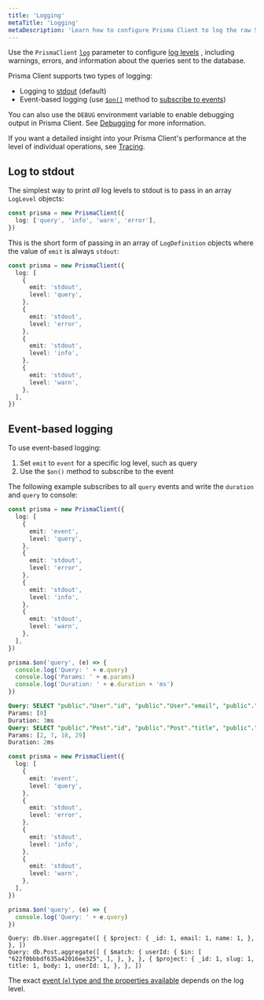 ```yaml
---
title: 'Logging'
metaTitle: 'Logging'
metaDescription: 'Learn how to configure Prisma Client to log the raw SQL queries it sends to the database and other information.'
---
```


<TopBlock>

Use the `PrismaClient` [`log`](/orm/reference/prisma-client-reference#log) parameter to configure [log levels](/orm/reference/prisma-client-reference#log-levels) , including warnings, errors, and information about the queries sent to the database.

Prisma Client supports two types of logging:

- Logging to [stdout](https://en.wikipedia.org/wiki/Standard_streams) (default)
- Event-based logging (use [`$on()`](/orm/reference/prisma-client-reference#on) method to [subscribe to events](#event-based-logging))

<Admonition type="info">

You can also use the `DEBUG` environment variable to enable debugging output in Prisma Client. See [Debugging](/orm/prisma-client/debugging-and-troubleshooting/debugging) for more information.

</Admonition>

<Admonition type="info">

If you want a detailed insight into your Prisma Client's performance at the level of individual operations, see [Tracing](/orm/prisma-client/observability-and-logging/opentelemetry-tracing).

</Admonition>

</TopBlock>

## Log to stdout

The simplest way to print _all_ log levels to stdout is to pass in an array `LogLevel` objects:

```ts
const prisma = new PrismaClient({
  log: ['query', 'info', 'warn', 'error'],
})
```

This is the short form of passing in an array of `LogDefinition` objects where the value of `emit` is always `stdout`:

```ts
const prisma = new PrismaClient({
  log: [
    {
      emit: 'stdout',
      level: 'query',
    },
    {
      emit: 'stdout',
      level: 'error',
    },
    {
      emit: 'stdout',
      level: 'info',
    },
    {
      emit: 'stdout',
      level: 'warn',
    },
  ],
})
```

## Event-based logging

To use event-based logging:

1. Set `emit` to `event` for a specific log level, such as query
2. Use the `$on()` method to subscribe to the event

The following example subscribes to all `query` events and write the `duration` and `query` to console:

<TabbedContent>

<TabItem value="Relational databases">

<CodeWithResult expanded="{true}">
<cmd>

```ts highlight=4,5,22-26;normal
const prisma = new PrismaClient({
  log: [
    {
      emit: 'event',
      level: 'query',
    },
    {
      emit: 'stdout',
      level: 'error',
    },
    {
      emit: 'stdout',
      level: 'info',
    },
    {
      emit: 'stdout',
      level: 'warn',
    },
  ],
})

prisma.$on('query', (e) => {
  console.log('Query: ' + e.query)
  console.log('Params: ' + e.params)
  console.log('Duration: ' + e.duration + 'ms')
})
```

</cmd>
<cmdResult>

```sql no-copy
Query: SELECT "public"."User"."id", "public"."User"."email", "public"."User"."name" FROM "public"."User" WHERE 1=1 OFFSET $1
Params: [0]
Duration: 3ms
Query: SELECT "public"."Post"."id", "public"."Post"."title", "public"."Post"."authorId" FROM "public"."Post" WHERE "public"."Post"."authorId" IN ($1,$2,$3,$4) OFFSET $5
Params: [2, 7, 18, 29]
Duration: 2ms
```

</cmdResult>
</CodeWithResult>

</TabItem>

<TabItem value="MongoDB">

<CodeWithResult expanded="{true}">
<cmd>

```ts highlight=4,5,22-25;normal
const prisma = new PrismaClient({
  log: [
    {
      emit: 'event',
      level: 'query',
    },
    {
      emit: 'stdout',
      level: 'error',
    },
    {
      emit: 'stdout',
      level: 'info',
    },
    {
      emit: 'stdout',
      level: 'warn',
    },
  ],
})

prisma.$on('query', (e) => {
  console.log('Query: ' + e.query)
})
```

</cmd>
<cmdResult>

```terminal no-copy
Query: db.User.aggregate([ { $project: { _id: 1, email: 1, name: 1, }, }, ])
Query: db.Post.aggregate([ { $match: { userId: { $in: [ "622f0bbbdf635a42016ee325", ], }, }, }, { $project: { _id: 1, slug: 1, title: 1, body: 1, userId: 1, }, }, ])
```

</cmdResult>
</CodeWithResult>

</TabItem>

</TabbedContent>

The exact [event (`e`) type and the properties available](/orm/reference/prisma-client-reference#event-types) depends on the log level.
